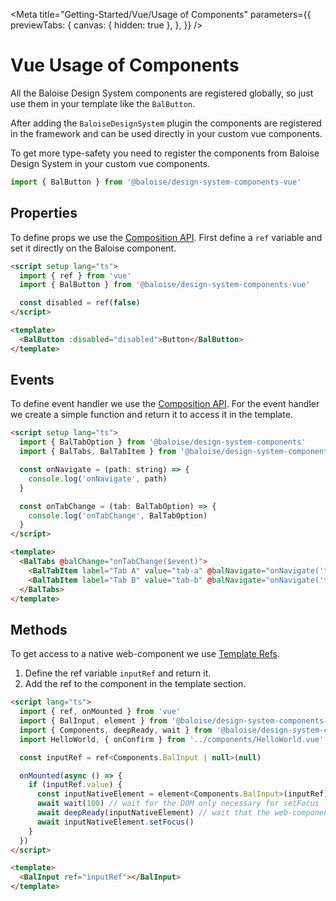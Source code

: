
<Meta
  title="Getting-Started/Vue/Usage of Components"
  parameters={{
    previewTabs: {
      canvas: { hidden: true },
    },
  }}
/>

# Vue Usage of Components

All the Baloise Design System components are registered globally, so just use them in your template like the `BalButton`.

After adding the `BaloiseDesignSystem` plugin the components are registered in the framework and can be used directly in your custom vue components.

To get more type-safety you need to register the components from Baloise Design System in your custom vue components.

```typescript
import { BalButton } from '@baloise/design-system-components-vue'
```

## Properties

To define props we use the [Composition API](https://v3.vuejs.org/api/composition-api.html#setup).
First define a `ref` variable and set it directly on the Baloise component.

```html
<script setup lang="ts">
  import { ref } from 'vue'
  import { BalButton } from '@baloise/design-system-components-vue'

  const disabled = ref(false)
</script>

<template>
  <BalButton :disabled="disabled">Button</BalButton>
</template>
```

## Events

To define event handler we use the [Composition API](https://v3.vuejs.org/api/composition-api.html#setup).
For the event handler we create a simple function and return it to access it in the template.

```html
<script setup lang="ts">
  import { BalTabOption } from '@baloise/design-system-components'
  import { BalTabs, BalTabItem } from '@baloise/design-system-components-vue'

  const onNavigate = (path: string) => {
    console.log('onNavigate', path)
  }

  const onTabChange = (tab: BalTabOption) => {
    console.log('onTabChange', BalTabOption)
  }
</script>

<template>
  <BalTabs @balChange="onTabChange($event)">
    <BalTabItem label="Tab A" value="tab-a" @balNavigate="onNavigate('tab-a')"></BalTabItem>
    <BalTabItem label="Tab B" value="tab-b" @balNavigate="onNavigate('tab-b')"></BalTabItem>
  </BalTabs>
</template>
```

## Methods

To get access to a native web-component we use [Template Refs](https://v3.vuejs.org/guide/composition-api-template-refs.html).

1. Define the ref variable `inputRef` and return it.
2. Add the ref to the component in the template section.

```html
<script lang="ts">
  import { ref, onMounted } from 'vue'
  import { BalInput, element } from '@baloise/design-system-components-vue'
  import { Components, deepReady, wait } from '@baloise/design-system-components'
  import HelloWorld, { onConfirm } from '../components/HelloWorld.vue'

  const inputRef = ref<Components.BalInput | null>(null)

  onMounted(async () => {
    if (inputRef.value) {
      const inputNativeElement = element<Components.BalInput>(inputRef)
      await wait(100) // wait for the DOM only necessary for setFocus
      await deepReady(inputNativeElement) // wait that the web-component is ready
      await inputNativeElement.setFocus()
    }
  })
</script>

<template>
  <BalInput ref="inputRef"></BalInput>
</template>
```

<bal-doc-github link="/stories/getting-started/vue/02-01-usage-component.stories.mdx"></bal-doc-github>
